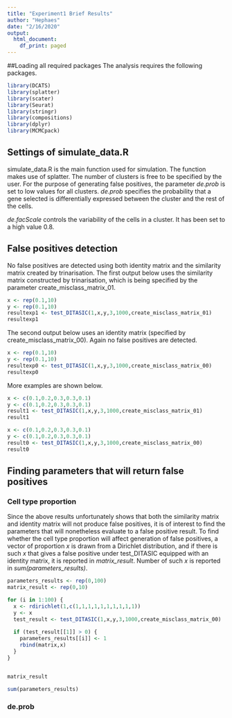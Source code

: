 ```yaml
---
title: "Experiment1 Brief Results"
author: "Hephaes"
date: "2/16/2020"
output:
  html_document:
    df_print: paged
---
```



##Loading all required packages 
The analysis requires the following packages. 
```r
library(DCATS)
library(splatter)
library(scater)
library(Seurat)
library(stringr)
library(compositions)
library(dplyr)
library(MCMCpack)
```


## Settings of simulate_data.R
simulate_data.R is the main function used for simulation. The function makes use of splatter. The number of clusters is free to be specified by the user. For the purpose of generating false positives, the parameter *de.prob* is set to low values for all clusters. *de.prob* specifies the probability that a gene selected is differentially expressed between the cluster and the rest of the cells. 

*de.facScale* controls the variability of the cells in a cluster. It has been set to a high value 0.8. 


## False positives detection 
No false positives are detected using both identity matrix and the similarity matrix created by trinarisation. The first output below uses the similarity matrix constructed by trinarisation, which is being specified by the parameter create_misclass_matrix_01. 

```r

x <- rep(0.1,10)
y <- rep(0.1,10)
resultexp1 <- test_DITASIC(1,x,y,3,1000,create_misclass_matrix_01)
resultexp1

```

The second output below uses an identity matrix (specified by create_misclass_matrix_00). Again no false positives are detected.

```r

x <- rep(0.1,10)
y <- rep(0.1,10)
resultexp0 <- test_DITASIC(1,x,y,3,1000,create_misclass_matrix_00)
resultexp0

```

More examples are shown below. 

```r

x <- c(0.1,0.2,0.3,0.3,0.1)
y <- c(0.1,0.2,0.3,0.3,0.1)
result1 <- test_DITASIC(1,x,y,3,1000,create_misclass_matrix_01)
result1

```


```r

x <- c(0.1,0.2,0.3,0.3,0.1)
y <- c(0.1,0.2,0.3,0.3,0.1)
result0 <- test_DITASIC(1,x,y,3,1000,create_misclass_matrix_00)
result0 

```

## Finding parameters that will return false positives
### Cell type proportion 
Since the above results unfortunately shows that both the similarity matrix and identity matrix will not produce false positives, it is of interest to find the parameters that will nonetheless evaluate to a false positive result. To find whether the cell type proportion will affect generation of false positives, a vector of proportion *x* is drawn from a Dirichlet distribution, and if there is such *x* that gives a false positive under test_DITASIC equipped with an identity matrix, it is reported in *matrix_result*. Number of such *x* is reported in *sum(parameters_results)*. 
```r

parameters_results <- rep(0,100)
matrix_result <- rep(0,10)

for (i in 1:100) {
  x <- rdirichlet(1,c(1,1,1,1,1,1,1,1,1,1))
  y <- x
  test_result <- test_DITASIC(1,x,y,3,1000,create_misclass_matrix_00)
  
  if (test_result[[1]] > 0) {
    parameters_results[[i]] <- 1 
    rbind(matrix,x)
  }
}


matrix_result 

sum(parameters_results)

```

### de.prob 

